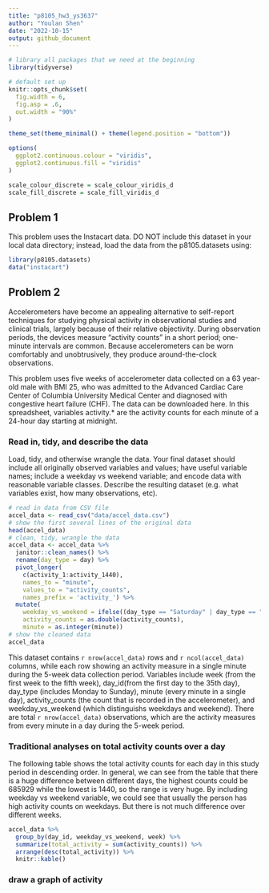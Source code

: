 ```yaml
---
title: "p8105_hw3_ys3637"
author: "Youlan Shen"
date: "2022-10-15"
output: github_document
---
```


```r
# library all packages that we need at the beginning
library(tidyverse)

# default set up
knitr::opts_chunk$set(
  fig.width = 6,
  fig.asp = .6,
  out.width = "90%"
)

theme_set(theme_minimal() + theme(legend.position = "bottom"))

options(
  ggplot2.continuous.colour = "viridis",
  ggplot2.continuous.fill = "viridis"
)

scale_colour_discrete = scale_colour_viridis_d
scale_fill_discrete = scale_fill_viridis_d
```

## Problem 1

This problem uses the Instacart data. DO NOT include this dataset in your local data directory; instead, load the data from the p8105.datasets using:

```r
library(p8105.datasets)
data("instacart")
```

## Problem 2

Accelerometers have become an appealing alternative to self-report techniques for studying physical activity in observational studies and clinical trials, largely because of their relative objectivity. During observation periods, the devices measure “activity counts” in a short period; one-minute intervals are common. Because accelerometers can be worn comfortably and unobtrusively, they produce around-the-clock observations.

This problem uses five weeks of accelerometer data collected on a 63 year-old male with BMI 25, who was admitted to the Advanced Cardiac Care Center of Columbia University Medical Center and diagnosed with congestive heart failure (CHF). The data can be downloaded here. In this spreadsheet, variables activity.* are the activity counts for each minute of a 24-hour day starting at midnight.

### Read in, tidy, and describe the data

Load, tidy, and otherwise wrangle the data. Your final dataset should include all originally observed variables and values; have useful variable names; include a weekday vs weekend variable; and encode data with reasonable variable classes. Describe the resulting dataset (e.g. what variables exist, how many observations, etc).

```r
# read in data from CSV file
accel_data <- read_csv("data/accel_data.csv")
# show the first several lines of the original data
head(accel_data)
# clean, tidy, wrangle the data
accel_data <- accel_data %>% 
  janitor::clean_names() %>% 
  rename(day_type = day) %>% 
  pivot_longer(
    c(activity_1:activity_1440),
    names_to = "minute", 
    values_to = "activity_counts",
    names_prefix = 'activity_') %>% 
  mutate(
    weekday_vs_weekend = ifelse((day_type == "Saturday" | day_type == "Sunday"), "weekend", "weekday"),
    activity_counts = as.double(activity_counts),
    minute = as.integer(minute))
# show the cleaned data
accel_data
```

This dataset contains `r nrow(accel_data)` rows and `r ncol(accel_data)` columns, while each row showing an activity measure in a single minute during the 5-week data collection period. Variables include week (from the first week to the fifth week), day_id(from the first day to the 35th day), day_type (includes Monday to Sunday), minute (every minute in a single day), activity_counts (the count that is recorded in the accelerometer), and weekday_vs_weekend (which distinguishs weekdays and weekend). There are total `r nrow(accel_data)` observations, which are the activity measures from every minute in a day during the 5-week period.

### Traditional analyses on total activity counts over a day

The following table shows the total activity counts for each day in this study period in descending order. In general, we can see from the table that there is a huge difference between different days, the highest counts could be 685929 while the lowest is 1440, so the range is very huge. By including weekday vs weekend variable, we could see that usually the person has high activity counts on weekdays. But there is not much difference over different weeks.

```r
accel_data %>% 
  group_by(day_id, weekday_vs_weekend, week) %>% 
  summarize(total_activity = sum(activity_counts)) %>% 
  arrange(desc(total_activity)) %>% 
  knitr::kable()
```

### draw a graph of activity

```r

```



